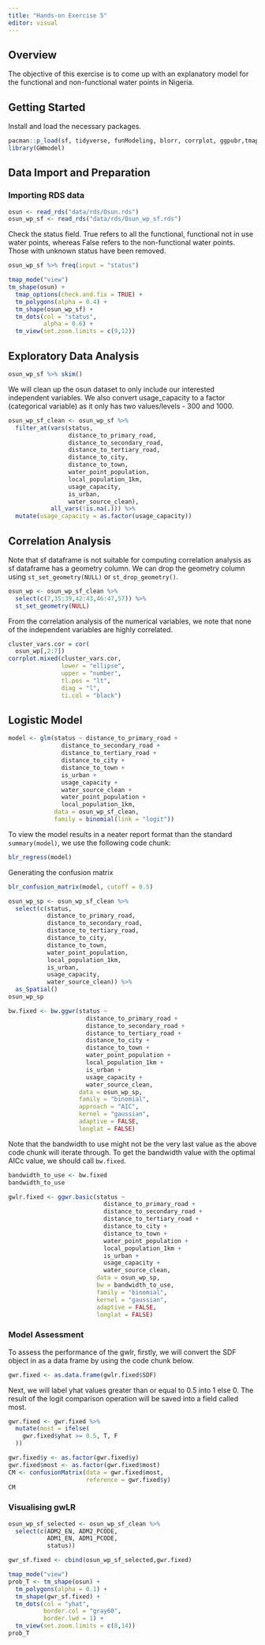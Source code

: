 ```yaml
---
title: "Hands-on Exercise 5"
editor: visual
---
```


## Overview

The objective of this exercise is to come up with an explanatory model for the functional and non-functional water points in Nigeria.

## Getting Started

Install and load the necessary packages.

```r
pacman::p_load(sf, tidyverse, funModeling, blorr, corrplot, ggpubr,tmap, skimr, caret)
library(GWmodel)
```

## Data Import and Preparation

### Importing RDS data

```r
osun <- read_rds("data/rds/Osun.rds")
osun_wp_sf <- read_rds("data/rds/Osun_wp_sf.rds")
```

Check the status field. True refers to all the functional, functional not in use water points, whereas False refers to the non-functional water points. Those with unknown status have been removed.

```r
osun_wp_sf %>% freq(input = "status")
```

```r
tmap_mode("view")
tm_shape(osun) +
  tmap_options(check.and.fix = TRUE) +
  tm_polygons(alpha = 0.4) +
  tm_shape(osun_wp_sf) +
  tm_dots(col = "status",
          alpha = 0.6) +
  tm_view(set.zoom.limits = c(9,12))
```

## Exploratory Data Analysis

```r
osun_wp_sf %>% skim()
```

We will clean up the osun dataset to only include our interested independent variables. We also convert usage_capacity to a factor (categorical variable) as it only has two values/levels - 300 and 1000.

```r
osun_wp_sf_clean <- osun_wp_sf %>% 
  filter_at(vars(status,
                 distance_to_primary_road,
                 distance_to_secondary_road,
                 distance_to_tertiary_road,
                 distance_to_city,
                 distance_to_town,
                 water_point_population,
                 local_population_1km,
                 usage_capacity,
                 is_urban,
                 water_source_clean),
            all_vars(!is.na(.))) %>% 
  mutate(usage_capacity = as.factor(usage_capacity))
```

## Correlation Analysis

Note that sf dataframe is not suitable for computing correlation analysis as sf dataframe has a geometry column. We can drop the geometry column using `st_set_geometry(NULL)` or `st_drop_geometry()`.

```r
osun_wp <- osun_wp_sf_clean %>% 
  select(c(7,35:39,42:43,46:47,57)) %>% 
  st_set_geometry(NULL)
```

From the correlation analysis of the numerical variables, we note that none of the independent variables are highly correlated.

```r
cluster_vars.cor = cor(
  osun_wp[,2:7])
corrplot.mixed(cluster_vars.cor,
               lower = "ellipse",
               upper = "number",
               tl.pos = "lt",
               diag = "l",
               ti.col = "black")
```

## Logistic Model

```r
model <- glm(status ~ distance_to_primary_road +
               distance_to_secondary_road +
               distance_to_tertiary_road +
               distance_to_city +
               distance_to_town +
               is_urban +
               usage_capacity +
               water_source_clean +
               water_point_population +
               local_population_1km,
             data = osun_wp_sf_clean,
             family = binomial(link = "logit"))
```

To view the model results in a neater report format than the standard `summary(model)`, we use the following code chunk:

```r
blr_regress(model)
```

Generating the confusion matrix

```r
blr_confusion_matrix(model, cutoff = 0.5)
```

```r
osun_wp_sp <- osun_wp_sf_clean %>% 
  select(c(status,
           distance_to_primary_road,
           distance_to_secondary_road,
           distance_to_tertiary_road,
           distance_to_city,
           distance_to_town,
           water_point_population,
           local_population_1km,
           is_urban,
           usage_capacity,
           water_source_clean)) %>% 
  as_Spatial()
osun_wp_sp
```

```r
bw.fixed <- bw.ggwr(status ~
                      distance_to_primary_road +
                      distance_to_secondary_road +
                      distance_to_tertiary_road +
                      distance_to_city +
                      distance_to_town +
                      water_point_population +
                      local_population_1km +
                      is_urban +
                      usage_capacity +
                      water_source_clean,
                    data = osun_wp_sp,
                    family = "binomial",
                    approach = "AIC",
                    kernel = "gaussian",
                    adaptive = FALSE,
                    longlat = FALSE)
```

Note that the bandwidth to use might not be the very last value as the above code chunk will iterate through. To get the bandwidth value with the optimal AICc value, we should call `bw.fixed`.

```r
bandwidth_to_use <- bw.fixed
bandwidth_to_use
```

```r
gwlr.fixed <- ggwr.basic(status ~
                           distance_to_primary_road +
                           distance_to_secondary_road +
                           distance_to_tertiary_road +
                           distance_to_city +
                           distance_to_town +
                           water_point_population +
                           local_population_1km +
                           is_urban +
                           usage_capacity +
                           water_source_clean,
                         data = osun_wp_sp,
                         bw = bandwidth_to_use,
                         family = "binomial",
                         kernel = "gaussian",
                         adaptive = FALSE,
                         longlat = FALSE)
```

### Model Assessment

To assess the performance of the gwlr, firstly, we will convert the SDF object in as a data frame by using the code chunk below.

```r
gwr.fixed <- as.data.frame(gwlr.fixed$SDF)
```

Next, we will label yhat values greater than or equal to 0.5 into 1 else 0. The result of the logit comparison operation will be saved into a field called most.

```r
gwr.fixed <- gwr.fixed %>% 
  mutate(most = ifelse(
    gwr.fixed$yhat >= 0.5, T, F
  ))
```

```r
gwr.fixed$y <- as.factor(gwr.fixed$y)
gwr.fixed$most <- as.factor(gwr.fixed$most)
CM <- confusionMatrix(data = gwr.fixed$most,
                      reference = gwr.fixed$y)
CM
```

### Visualising gwLR

```r
osun_wp_sf_selected <- osun_wp_sf_clean %>% 
  select(c(ADM2_EN, ADM2_PCODE,
           ADM1_EN, ADM1_PCODE,
           status))

gwr_sf.fixed <- cbind(osun_wp_sf_selected,gwr.fixed)

tmap_mode("view")
prob_T <- tm_shape(osun) +
  tm_polygons(alpha = 0.1) +
  tm_shape(gwr_sf.fixed) +
  tm_dots(col = "yhat",
          border.col = "gray60",
          border.lwd = 1) +
  tm_view(set.zoom.limits = c(8,14))
prob_T
```
